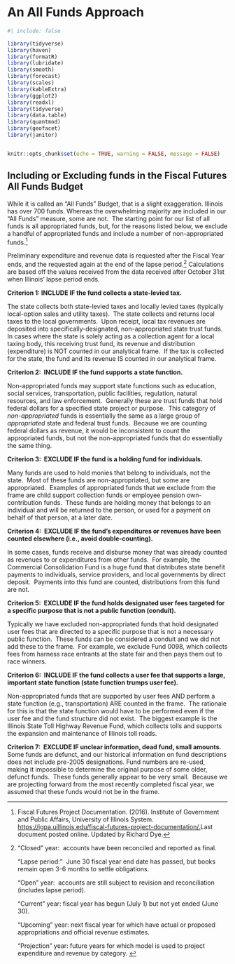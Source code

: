 # An All Funds Approach

```r
#| include: false

library(tidyverse)
library(haven)
library(formatR)
library(lubridate)
library(smooth)
library(forecast)
library(scales)
library(kableExtra)
library(ggplot2)
library(readxl)
library(tidyverse)
library(data.table)
library(quantmod)
library(geofacet)
library(janitor)


knitr::opts_chunk$set(echo = TRUE, warning = FALSE, message = FALSE)

```

## Including or Excluding funds in the Fiscal Futures All Funds Budget

While it is called an "All Funds" Budget, that is a slight exaggeration. Illinois has over 700 funds. Whereas the overwhelming majority are included in our "All Funds" measure, some are not.  The starting point for our list of all funds is all appropriated funds, but, for the reasons listed below, we exclude a handful of appropriated funds and include a number of non-appropriated funds.[^fundsincluded-1] 

[^fundsincluded-1]: Fiscal Futures Project Documentation. (2016). Institute of Government and Public Affairs, University of Illinois System. <https://igpa.uillinois.edu/fiscal-futures-project-documentation/.>Last document posted online. Updated by Richard Dye.

Preliminary expenditure and revenue data is requested after the Fiscal Year ends, and the requested again at the end of the lapse period.[^fundsincluded-2] Calculations are based off the values received from the data received after October 31st when Illinois' lapse period ends.

[^fundsincluded-2]: "Closed" year:  accounts have been reconciled and reported as final.

    "Lapse period:"  June 30 fiscal year end date has passed, but books remain open 3-6 months to settle obligations.

    "Open" year:  accounts are still subject to revision and reconciliation (includes lapse period).

    "Current" year: fiscal year has begun (July 1) but not yet ended (June 30).

    "Upcoming" year: next fiscal year for which have actual or proposed appropriations and official revenue estimates.

    "Projection" year: future years for which model is used to project expenditure and revenue by category. 

**Criterion 1: INCLUDE IF the fund collects a state-levied tax.**

The state collects both state-levied taxes and locally levied taxes (typically local-option sales and utility taxes).  The state collects and returns local taxes to the local governments.  Upon receipt, local tax revenues are deposited into specifically-designated, non-appropriated state trust funds.  In cases where the state is solely acting as a collection agent for a local taxing body, this receiving trust fund, its revenue and distribution (expenditure) is NOT counted in our analytical frame.  If the tax is collected for the state, the fund and its revenue IS counted in our analytical frame. 

**Criterion 2:  INCLUDE IF the fund supports a state function.**

Non-appropriated funds may support state functions such as education, social services, transportation, public facilities, regulation, natural resources, and law enforcement.  Generally these are trust funds that hold federal dollars for a specified state project or purpose.  This category of *non-appropriated* funds is essentially the same as a large group of *appropriated* state and federal trust funds.  Because we are counting federal dollars as revenue, it would be inconsistent to count the appropriated funds, but not the non-appropriated funds that do essentially the same thing. 

**Criterion 3:  EXCLUDE IF the fund is a holding fund for individuals.**

Many funds are used to hold monies that belong to individuals, not the state.  Most of these funds are non-appropriated, but some are appropriated.  Examples of appropriated funds that we exclude from the frame are child support collection funds or employee pension own-contribution funds.  These funds are holding money that belongs to an individual and will be returned to the person, or used for a payment on behalf of that person, at a later date. 

**Criterion 4:  EXCLUDE IF the fund's expenditures or revenues have been counted elsewhere (i.e., avoid double-counting).**

In some cases, funds receive and disburse money that was already counted as revenues to or expenditures from other funds.  For example, the Commercial Consolidation Fund is a huge fund that distributes state benefit payments to individuals, service providers, and local governments by direct deposit.  Payments into this fund are counted, distributions from this fund are not. 

**Criterion 5:  EXCLUDE IF the fund holds designated user fees targeted for a specific purpose that is not a public function (conduit).**

Typically we have excluded non-appropriated funds that hold designated user fees that are directed to a specific purpose that is not a necessary public function.  These funds can be considered a conduit and we did not add these to the frame.  For example, we exclude Fund 0098, which collects fees from harness race entrants at the state fair and then pays them out to race winners.

**Criterion 6:  INCLUDE IF the fund collects a user fee that supports a large, important state function (state function trumps user fee).**

Non-appropriated funds that are supported by user fees AND perform a state function (e.g., transportation) ARE counted in the frame.  The rationale for this is that the state function would have to be performed even if the user fee and the fund structure did not exist.  The biggest example is the Illinois State Toll Highway Revenue Fund, which collects tolls and supports the expansion and maintenance of Illinois toll roads. 

**Criterion 7:  EXCLUDE IF unclear information, dead fund, small amounts.** Some funds are defunct, and our historical information on fund descriptions does not include pre-2005 designations. Fund numbers are re-used, making it impossible to determine the original purpose of some older, defunct funds.  These funds generally appear to be very small.  Because we are projecting forward from the most recently completed fiscal year, we assumed that these funds would not be in the frame. 

